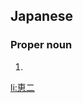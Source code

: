 ==Japanese==
{{ja-kanjitab|けい|じ|yomi=o}}

===Proper noun===
{{ja-pos|proper|けいじ}}

# {{given name|male|lang=ja|sort=けいじ}}

[[li:恵二]]